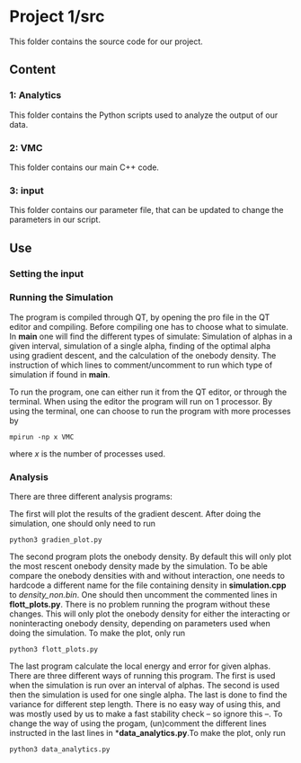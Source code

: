 # Project 1/src

This folder contains the source code for our project.

## Content

### 1: Analytics
This folder contains the Python scripts used to analyze the output of our data.

### 2: VMC
This folder contains our main C++ code.

### 3: input
This folder contains our parameter file, that can be updated to 
change the parameters in our script.

## Use
### Setting the input

### Running the Simulation
The program is compiled through QT, by opening the pro file in the QT editor and compiling. Before compiling one has to choose what to simulate. In **main** one will find the different types of simulate: Simulation of alphas in a given interval, simulation of a single alpha, finding of the optimal alpha using gradient descent, and the calculation of the onebody density. The instruction of which lines to comment/uncomment to run which type of simulation if found in **main**.

To run the program, one can either run it from the QT editor, or through the terminal. When using the editor the program will run on 1 processor. By using the terminal, one can choose to run the program with more processes by

```
mpirun -np x VMC
```
where *x* is the number of processes used.

### Analysis
There are three different analysis programs: 

The first will plot the results of the gradient descent. After doing the simulation, one should only need to run
```
python3 gradien_plot.py
```

The second program plots the onebody density. By default this will only plot the most rescent onebody density made by the simulation. To be able compare the onebody densities with and without interaction, one needs to hardcode a different name for the file containing density in **simulation.cpp** to *density_non.bin*. One should then uncomment the commented lines in **flott_plots.py**. There is no problem running the program without these changes. This will only plot the onebody density for either the interacting or noninteracting onebody density, depending on parameters used when doing the simulation. To make the plot, only run 
```
python3 flott_plots.py
```

The last program calculate the local energy and error for given alphas. There are three different ways of running this program. The first is used when the simulation is run over an interval of alphas. The second is used then the simulation is used for one single alpha. The last is done to find the variance for different step length. There is no easy way of using this, and was mostly used by us to make a fast stability check -- so ignore this --. To change the way of using the progam, (un)comment the different lines instructed in the last lines in ***data_analytics.py**.To make the plot, only run 
```
python3 data_analytics.py
```
